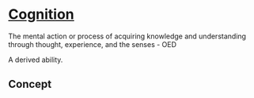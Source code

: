 # [Cognition](https://www.wikiwand.com/en/Cognition)

The mental action or process of acquiring knowledge and understanding through thought, experience, and the senses - OED

A derived ability.

## Concept
